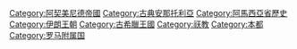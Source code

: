 [[Category:阿契美尼德帝國|Category:阿契美尼德帝國]]
[[Category:古典安那托利亞|Category:古典安那托利亞]]
[[Category:阿馬西亞省歷史|Category:阿馬西亞省歷史]]
[[Category:伊朗王朝|Category:伊朗王朝]]
[[Category:古希臘王國|Category:古希臘王國]]
[[Category:祆教|Category:祆教]]
[[Category:本都|Category:本都]]
[[Category:罗马附属国|Category:罗马附属国]]